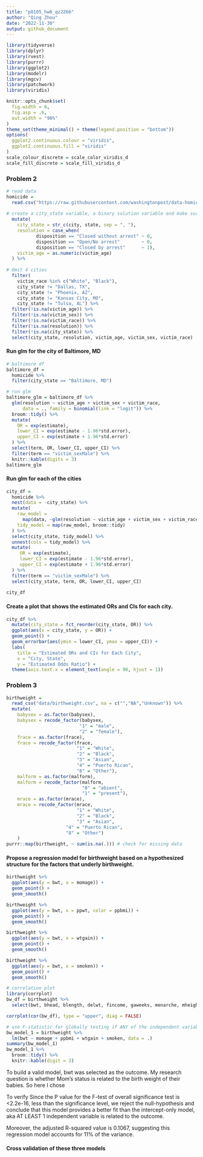 ```yaml
---
title: "p8105_hw6_qz2266"
author: "Qing Zhou"
date: "2022-11-30"
output: github_document
---
```


```r
library(tidyverse)
library(dplyr)
library(rvest)
library(purrr)
library(ggplot2)
library(modelr)
library(mgcv)
library(patchwork)
library(viridis)

knitr::opts_chunk$set(
  fig.width = 6,
  fig.asp = .6,
  out.width = "90%"
)
theme_set(theme_minimal() + theme(legend.position = "bottom"))
options(
  ggplot2.continuous.colour = "viridis",
  ggplot2.continuous.fill = "viridis"
)
scale_colour_discrete = scale_color_viridis_d
scale_fill_discrete = scale_fill_viridis_d

```


### Problem 2

```r
# read data
homicide = 
  read.csv("https://raw.githubusercontent.com/washingtonpost/data-homicides/master/homicide-data.csv", na = c("","NA","Unknown")) %>%
  
# create a city_state variable, a binary solution variable and make sure victim_age is numeric
  mutate(
    city_state = str_c(city, state, sep = ", "),
    resolution = case_when(
           disposition == "Closed without arrest" ~ 0,
           disposition == "Open/No arrest"        ~ 0,
           disposition == "Closed by arrest"      ~ 1),
    victim_age = as.numeric(victim_age)
  ) %>% 
  
# Omit 4 cities
  filter(
    victim_race %in% c("White", "Black"),
    city_state != "Dallas, TX",
    city_state != "Phoenix, AZ",
    city_state != "Kansas City, MO",
    city_state != "Tulsa, AL") %>%
  filter(!is.na(victim_age)) %>%
  filter(!is.na(victim_sex)) %>%
  filter(!is.na(victim_race)) %>%
  filter(!is.na(resolution)) %>%
  filter(!is.na(city_state)) %>%
  select(city_state, resolution, victim_age, victim_sex, victim_race)
```
    
#### Run glm for the city of Baltimore, MD

```r
# baltimore df
baltimore_df =
  homicide %>% 
  filter(city_state == "Baltimore, MD")

# run glm
baltimore_glm = baltimore_df %>% 
  glm(resolution ~ victim_age + victim_sex + victim_race, 
      data = ., family = binomial(link = "logit")) %>%
  broom::tidy() %>% 
  mutate(
    OR = exp(estimate),
    lower_CI = exp(estimate - 1.96*std.error),
    upper_CI = exp(estimate + 1.96*std.error)
  ) %>% 
  select(term, OR, lower_CI, upper_CI) %>%
  filter(term == "victim_sexMale") %>%
  knitr::kable(digits = 3)
baltimore_glm
```

#### Run glm for each of the cities

```r
city_df = 
  homicide %>% 
  nest(data = -city_state) %>% 
  mutate(
    raw_model = 
      map(data, ~glm(resolution ~ victim_age + victim_sex + victim_race, family = binomial(),data = .x)), 
    tidy_model = map(raw_model, broom::tidy)
  ) %>% 
  select(city_state, tidy_model) %>% 
  unnest(cols = tidy_model) %>%
  mutate(
     OR = exp(estimate),
     lower_CI = exp(estimate - 1.96*std.error),
     upper_CI = exp(estimate + 1.96*std.error)
  ) %>%
  filter(term == "victim_sexMale") %>%
  select(city_state, term, OR, lower_CI, upper_CI)
   
city_df
```

#### Create a plot that shows the estimated ORs and CIs for each city.

```r
city_df %>% 
  mutate(city_state = fct_reorder(city_state, OR)) %>% 
  ggplot(aes(x = city_state, y = OR)) + 
  geom_point() + 
  geom_errorbar(aes(ymin = lower_CI, ymax = upper_CI)) + 
  labs(
    title = "Estimated ORs and CIs for Each City",
    x = "City, State",
    y = "Estimated Odds Ratio") +
  theme(axis.text.x = element_text(angle = 90, hjust = 1))
```


### Problem 3

```r
birthweight = 
  read_csv("data/birthweight.csv", na = c("","NA","Unknown")) %>% 
  mutate( 
    babysex = as.factor(babysex),
    babysex = recode_factor(babysex,
                           "1" = "male",
                           "2" = "female"),
    frace = as.factor(frace),
    frace = recode_factor(frace,
                          "1" = "White",
                          "2" = "Black",
                          "3" = "Asian",
                          "4" = "Puerto Rican",
                          "8" = "Other"),
    malform = as.factor(malform),
    malform = recode_factor(malform,
                            "0" = "absent", 
                            "1" = "present"),
    mrace = as.factor(mrace),
    mrace = recode_factor(mrace,
                          "1" = "White",
                          "2" = "Black",
                          "3" = "Asian",
                      "4" = "Puerto Rican",
                      "8" = "Other")
    ) 
purrr::map(birthweight, ~ sum(is.na(.))) # check for missing data 
```

#### Propose a regression model for birthweight based on a hypothesized structure for the factors that underly birthweight.
```r
birthweight %>% 
  ggplot(aes(y = bwt, x = momage)) +
  geom_point() +
  geom_smooth()

birthweight %>% 
  ggplot(aes(y = bwt, x = ppwt, color = ppbmi)) +
  geom_point() +
  geom_smooth()

birthweight %>% 
  ggplot(aes(y = bwt, x = wtgain)) +
  geom_point() +
  geom_smooth()

birthweight %>% 
  ggplot(aes(y = bwt, x = smoken)) +
  geom_point() +
  geom_smooth()

```

```r
# correlation plot
library(corrplot)
bw_df = birthweight %>% 
  select(bwt, bhead, blength, delwt, fincome, gaweeks, menarche, mheight, parity, pnumlbw, pnumsga, ppwt, momage, ppbmi, wtgain, smoken)

corrplot(cor(bw_df), type = "upper", diag = FALSE)
```

```r
# use F-statistic for globally testing if ANY of the independent variables is related to the outcome.
bw_model_1 = birthweight %>% 
  lm(bwt ~ momage + ppbmi + wtgain + smoken, data = .) 
summary(bw_model_1)
bw_model_1 %>% 
  broom::tidy() %>% 
  knitr::kable(digit = 3)
```

To build a valid model,  bwt was selected as the outcome. My research question is whether Mom's status is related to the birth weight of their babies. So here I chose 

To verify 
Since the P value for the F-test of overall significance test is <2.2e-16, less than the significance level, we reject the null-hypothesis and conclude that this model provides a better fit than the intercept-only model, aka AT LEAST 1 independent variable is related to the outcome.

Moreover, the adjusted R-squared value is 0.1067, suggesting this regression model accounts for 11% of the variance.



#### Cross validation of these three models

